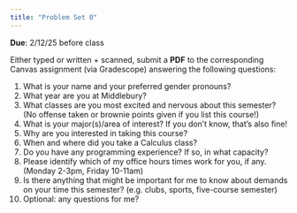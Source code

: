 ```yaml
---
title: "Problem Set 0"
---
```


**Due**: 2/12/25 before class

Either typed or written + scanned, submit a **PDF** to the corresponding Canvas assignment (via Gradescope) answering the following questions:

1.  What is your name and your preferred gender pronouns?
2.  What year are you at Middlebury?
3.  What classes are you most excited and nervous about this semester? (No offense taken or brownie points given if you list this course!)
4.  What is your major(s)/area of interest? If you don't know, that's also fine!
5.  Why are you interested in taking this course?
6.  When and where did you take a Calculus class?
7.  Do you have any programming experience? If so, in what capacity?
8.  Please identify which of my office hours times work for you, if any. (Monday 2-3pm, Friday 10-11am)
9.  Is there anything that might be important for me to know about demands on your time this semester? (e.g. clubs, sports, five-course semester)
10. Optional: any questions for me?
